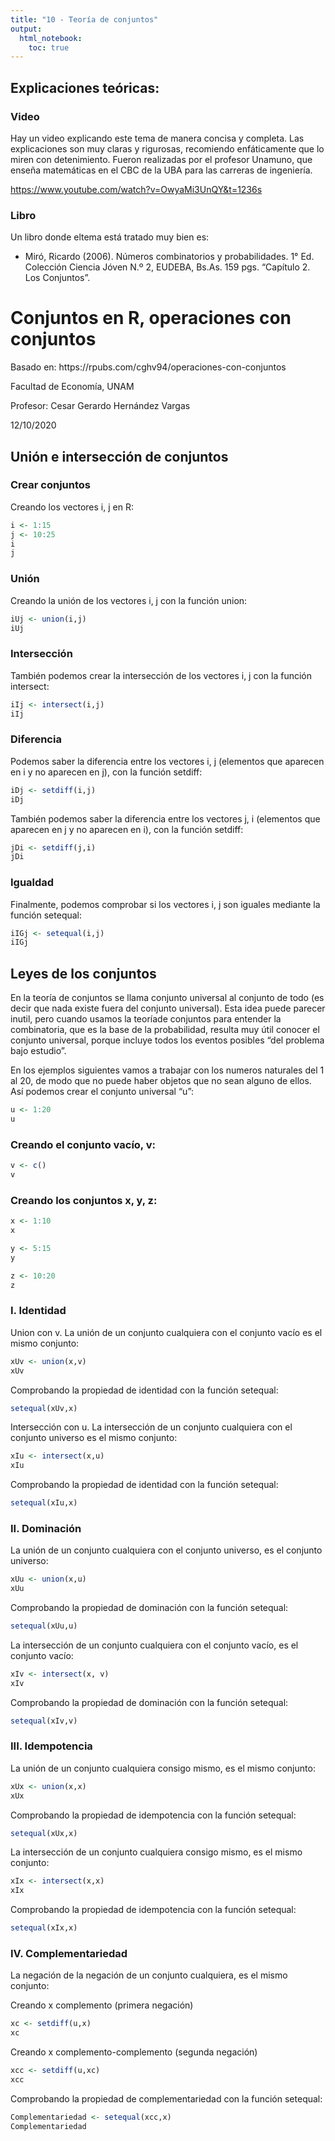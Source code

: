 ```yaml
---
title: "10 - Teoría de conjuntos"
output: 
  html_notebook: 
    toc: true
---
```


## Explicaciones teóricas:

### Video

Hay un video explicando este tema de manera concisa y completa. Las explicaciones son muy claras y rigurosas, recomiendo enfáticamente que lo miren con detenimiento. Fueron realizadas por el profesor Unamuno, que enseña matemáticas en el CBC de la UBA para las carreras de ingeniería.

<https://www.youtube.com/watch?v=OwyaMi3UnQY&t=1236s>

### Libro

Un libro donde eltema está tratado muy bien es:

-   Miró, Ricardo (2006). Números combinatorios y probabilidades. 1° Ed. Colección Ciencia Jóven N.º 2, EUDEBA, Bs.As. 159 pgs. "Capítulo 2. Los Conjuntos".

# Conjuntos en R, operaciones con conjuntos

Basado en: https://rpubs.com/cghv94/operaciones-con-conjuntos

Facultad de Economía, UNAM

Profesor: Cesar Gerardo Hernández Vargas

12/10/2020

## Unión e intersección de conjuntos

### Crear conjuntos

Creando los vectores i, j en R:

```r
i <- 1:15
j <- 10:25
i
j
```

### Unión

Creando la unión de los vectores i, j con la función union:

```r
iUj <- union(i,j)
iUj
```

### Intersección

También podemos crear la intersección de los vectores i, j con la función intersect:

```r
iIj <- intersect(i,j)
iIj
```

### Diferencia

Podemos saber la diferencia entre los vectores i, j (elementos que aparecen en i y no aparecen en j), con la función setdiff:

```r
iDj <- setdiff(i,j)
iDj
```

También podemos saber la diferencia entre los vectores j, i (elementos que aparecen en j y no aparecen en i), con la función setdiff:

```r
jDi <- setdiff(j,i)
jDi
```

### Igualdad

Finalmente, podemos comprobar si los vectores i, j son iguales mediante la función setequal:

```r
iIGj <- setequal(i,j)
iIGj
```

## Leyes de los conjuntos

En la teoría de conjuntos se llama conjunto universal al conjunto de todo (es decir que nada existe fuera del conjunto universal). Esta idea puede parecer inutil, pero cuando usamos la teoríade conjuntos para entender la combinatoria, que es la base de la probabilidad, resulta muy útil conocer el conjunto universal, porque incluye todos los eventos posibles "del problema bajo estudio".

En los ejemplos siguientes vamos a trabajar con los numeros naturales del 1 al 20, de modo que no puede haber objetos que no sean alguno de ellos. Así podemos crear el conjunto universal "u":

```r
u <- 1:20
u
```

### Creando el conjunto vacío, v:

```r
v <- c()
v
```

### Creando los conjuntos x, y, z:

```r
x <- 1:10
x

y <- 5:15
y

z <- 10:20
z
```

### I. Identidad

Union con v. La unión de un conjunto cualquiera con el conjunto vacío es el mismo conjunto:

```r
xUv <- union(x,v)
xUv
```

Comprobando la propiedad de identidad con la función setequal:

```r
setequal(xUv,x)
```

Intersección con u. La intersección de un conjunto cualquiera con el conjunto universo es el mismo conjunto:

```r
xIu <- intersect(x,u)
xIu
```

Comprobando la propiedad de identidad con la función setequal:

```r
setequal(xIu,x)
```

### II. Dominación

La unión de un conjunto cualquiera con el conjunto universo, es el conjunto universo:

```r
xUu <- union(x,u)
xUu
```

Comprobando la propiedad de dominación con la función setequal:

```r
setequal(xUu,u)
```

La intersección de un conjunto cualquiera con el conjunto vacío, es el conjunto vacío:

```r
xIv <- intersect(x, v)
xIv
```

Comprobando la propiedad de dominación con la función setequal:

```r
setequal(xIv,v)
```

### III. Idempotencia

La unión de un conjunto cualquiera consigo mismo, es el mismo conjunto:

```r
xUx <- union(x,x)
xUx
```

Comprobando la propiedad de idempotencia con la función setequal:

```r
setequal(xUx,x)
```

La intersección de un conjunto cualquiera consigo mismo, es el mismo conjunto:

```r
xIx <- intersect(x,x)
xIx
```


Comprobando la propiedad de idempotencia con la función setequal:

```r
setequal(xIx,x)
```


### IV. Complementariedad

La negación de la negación de un conjunto cualquiera, es el mismo conjunto:

Creando x complemento (primera negación)

```r
xc <- setdiff(u,x)
xc
```

Creando x complemento-complemento (segunda negación)

```r
xcc <- setdiff(u,xc)
xcc
```

Comprobando la propiedad de complementariedad con la función setequal:

```r
Complementariedad <- setequal(xcc,x)
Complementariedad
```
